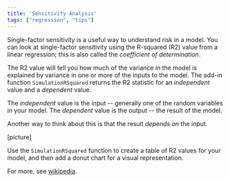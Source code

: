 ```yaml
---
title: 'Sensitivity Analysis'
tags: ["regression", "tips"]
---
```



Single-factor sensitivity is a useful way to understand risk in a model.  You 
can look at single-factor sensitivity using the R-squared (R2) value from a 
linear regression; this is also called the *coefficient of determination*.

The R2 value will tell you how much of the variance in the model is explained 
by variance in one or more of the inputs to the model.  The add-in function 
`SimulationRSquared` returns the R2 statistic for an *independent* value and 
a *dependent* value.  

<Spreadsheet doc='/docs/single-factor-sensitivity.json' class="taller" />

The *independent* value is the input -- generally one of the random variables 
in your model.  The *dependent* value is the output -- the result of the model.  

Another way to think about this is that the result *depends on* the input.

[picture]

Use the `SimulationRSquared` function to create a table of R2 values for your 
model, and then add a donut chart for a visual representation.

For more, see [wikipedia][1].

[1]: http://en.wikipedia.org/wiki/Coefficient_of_determination

